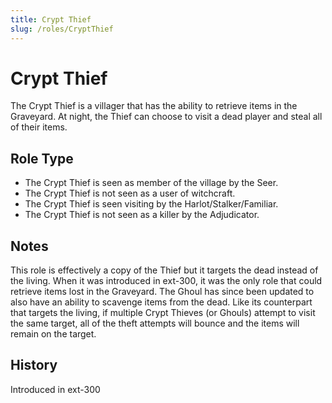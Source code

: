 ```yaml
---
title: Crypt Thief
slug: /roles/CryptThief
---
```


# Crypt Thief

The Crypt Thief is a villager that has the ability to retrieve items in the Graveyard. At night, the Thief can choose to visit a dead player and steal all of their items.

## Role Type

- The Crypt Thief is seen as member of the village by the Seer.
- The Crypt Thief is not seen as a user of witchcraft.
- The Crypt Thief is seen visiting by the Harlot/Stalker/Familiar.
- The Crypt Thief is not seen as a killer by the Adjudicator.

## Notes

This role is effectively a copy of the Thief but it targets the dead instead of the living. When it was introduced in ext-300, it was the only role that could retrieve items lost in the Graveyard.
The Ghoul has since been updated to also have an ability to scavenge items from the dead. Like its counterpart that targets the living, if multiple Crypt Thieves (or Ghouls) attempt to visit
the same target, all of the theft attempts will bounce and the items will remain on the target.

## History

<timeline lineColor="white">
  <event interval="2019-01-01">Introduced in ext-300</event>
</timeline>

